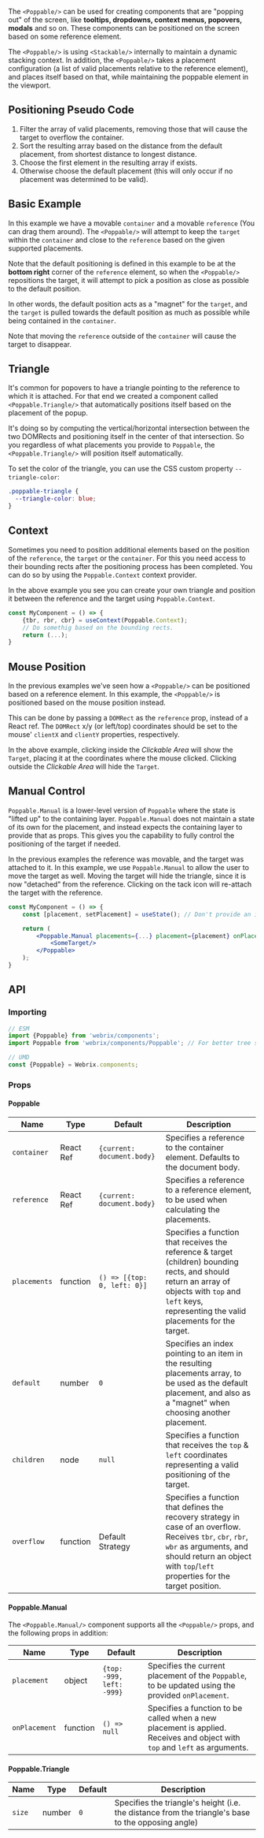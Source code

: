 
The `<Poppable/>` can be used for creating components that are "popping out" of the screen,
like **tooltips, dropdowns, context menus, popovers, modals** and so on.
These components can be positioned on the screen based on some reference element.

The `<Poppable/>` is using `<Stackable/>` internally to maintain a dynamic stacking context.
In addition, the `<Poppable/>` takes a placement configuration (a list of valid placements relative
to the reference element), and places itself based on that, while maintaining the poppable element
in the viewport.

## Positioning Pseudo Code

 1. Filter the array of valid placements, removing those that will cause the target to overflow the container.
 1. Sort the resulting array based on the distance from the default placement, from shortest distance to longest distance.
 1. Choose the first element in the resulting array if exists.
 1. Otherwise choose the default placement (this will only occur if no placement was determined to be valid).

## Basic Example

<Example file='docs/components/poppable/BasicExample' height={400}/>

In this example we have a movable `container` and a movable `reference` (You can drag them around).
The `<Poppable/>` will attempt to keep the `target` within the `container` and close to the `reference`
based on the given supported placements.

Note that the default positioning is defined in this example to be at the **bottom right**
corner of the `reference` element, so when the `<Poppable/>` repositions the target, it
will attempt to pick a position as close as possible to the default position.

In other words, the default position acts as a "magnet" for the `target`, and the `target`
is pulled towards the default position as much as possible while being contained in the `container`.

Note that moving the `reference` outside of the `container` will cause the target to disappear.

## Triangle

<Example file='docs/components/poppable/Triangle' height={300}/>

It's common for popovers to have a triangle pointing to the reference to which it is attached.
For that end we created a component called `<Poppable.Triangle/>` that automatically positions
itself based on the placement of the popup.

It's doing so by computing the vertical/horizontal intersection between the two DOMRects and positioning
itself in the center of that intersection. So you regardless of what placements you provide to `Poppable`,
the `<Poppable.Triangle/>` will position itself automatically.

To set the color of the triangle, you can use the CSS custom property `--triangle-color`:
```css
.poppable-triangle {
  --triangle-color: blue;
}
```

## Context

<Example file='docs/components/poppable/Context' height={300}/>

Sometimes you need to position additional elements based on the position of the `reference`, the `target` or the `container`.
For this you need access to their bounding rects after the positioning process has been completed.
You can do so by using the `Poppable.Context` context provider.

In the above example you see you can create your own triangle and position it between the
reference and the target using `Poppable.Context`.

```jsx
const MyComponent = () => {
    {tbr, rbr, cbr} = useContext(Poppable.Context);
    // Do somethig based on the bounding rects.
    return (...);
}
```

## Mouse Position

<Example file='docs/components/poppable/MousePosition' height={300}/>

In the previous examples we've seen how a `<Poppable/>` can be positioned based on a reference element.
In this example, the `<Poppable/>` is positioned based on the mouse position instead.

This can be done by passing a `DOMRect` as the `reference` prop, instead of a React ref.
The `DOMRect` x/y (or left/top) coordinates should be set to the mouse' `clientX` and `clientY` properties, respectively.

In the above example, clicking inside the *Clickable Area* will show the `Target`, placing it
at the coordinates where the mouse clicked. Clicking outside the *Clickable Area* will hide the `Target`.

## Manual Control

<Example file='docs/components/poppable/ManualControl' height={300}/>

`Poppable.Manual` is a lower-level version of `Poppable` where the state is "lifted up" to the containing
layer. `Poppable.Manual` does not maintain a state of its own for the placement, and instead expects the containing layer
to provide that as props. This gives you the capability to fully control the positioning of the
target if needed.

In the previous examples the reference was movable, and the target was attached to it.
In this example, we use `Poppable.Manual` to allow the user to move the target as well.
Moving the target will hide the triangle, since it is now "detached" from the reference.
Clicking on the tack icon will re-attach the target with the reference.

```jsx
const MyComponent = () => {
    const [placement, setPlacement] = useState(); // Don't provide an initial state to allow the popover to use its own defaul state.

    return (
        <Poppable.Manual placements={...} placement={placement} onPlacement={setPlacement}>
            <SomeTarget/>
        </Poppable>
    );
}
```

## API

### Importing

```jsx
// ESM
import {Poppable} from 'webrix/components';
import Poppable from 'webrix/components/Poppable'; // For better tree shaking

// UMD
const {Poppable} = Webrix.components;
```

### Props

#### Poppable

Name|Type|Default|Description
---|---|---|---
`container`|React Ref|`{current: document.body}`|Specifies a reference to the container element. Defaults to the document body.
`reference`|React Ref|`{current: document.body}`|Specifies a reference to a reference element, to be used when calculating the placements.
`placements`|function|`() => [{top: 0, left: 0}]`|Specifies a function that receives the reference & target (children) bounding rects, and should return an array of objects with `top` and `left` keys, representing the valid placements for the target.
`default`|number|`0`|Specifies an index pointing to an item in the resulting placements array, to be used as the default placement, and also as a "magnet" when choosing another placement.
`children`|node|`null`|Specifies a function that receives the `top` & `left` coordinates representing a valid positioning of the target.
`overflow`|function|Default Strategy|Specifies a function that defines the recovery strategy in case of an overflow. Receives `tbr`, `cbr`, `rbr`, `wbr` as arguments, and should return an object with `top`/`left` properties for the target position.

#### Poppable.Manual

The `<Poppable.Manual/>` component supports all the `<Poppable/>` props, and the following props in addition:

Name|Type|Default|Description
---|---|---|---
`placement`|object|`{top: -999, left: -999}`|Specifies the current placement of the `Poppable`, to be updated using the provided `onPlacement`.
`onPlacement`|function|`() => null`|Specifies a function to be called when a new placement is applied. Receives and object with `top` and `left` as arguments.

#### Poppable.Triangle

Name|Type|Default|Description
---|---|---|---
`size`|number|`0`|Specifies the triangle's height (i.e. the distance from the triangle's base to the opposing angle)
